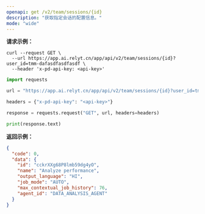 ```yaml
---
openapi: get /v2/team/sessions/{id}
description: "获取指定会话的配置信息。"
mode: "wide"
---
```


**请求示例：**
<CodeGroup>
```curl cURL
curl --request GET \
  --url https://app.ai.relyt.cn/app/api/v2/team/sessions/{id}?user_id=tmm-dafasdfasdfasdf \
  --header 'x-pd-api-key: <api-key>'
```

```python Python
import requests

url = "https://app.ai.relyt.cn/app/api/v2/team/sessions/{id}?user_id=tmm-dafasdfasdfasdf"

headers = {"x-pd-api-key": "<api-key>"}

response = requests.request("GET", url, headers=headers)

print(response.text)
```
</CodeGroup>

**返回示例：**

```json 200
{
  "code": 0,
  "data": {
    "id": "cckrXXg68P8lmb59dg4yO",
    "name": "Analyze performance",
    "output_language": "HI",
    "job_mode": "AUTO",
    "max_contextual_job_history": 76,
    "agent_id": "DATA_ANALYSIS_AGENT"
  }
}
```

